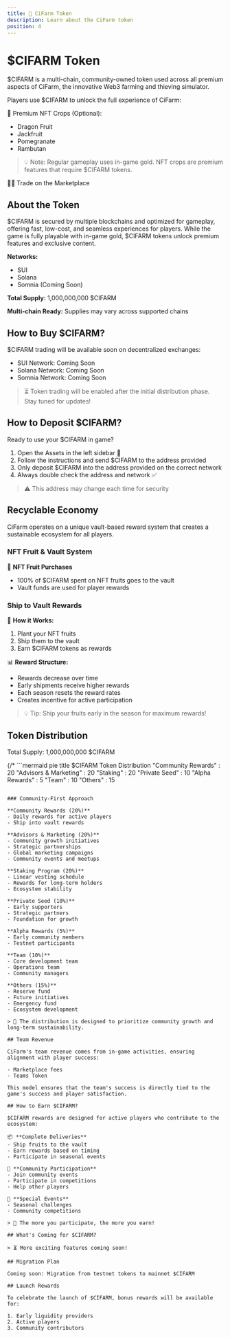 ```yaml
---
title: 💎 CiFarm Token
description: Learn about the CiFarm token
position: 4
---
```


# $CIFARM Token

$CIFARM is a multi-chain, community-owned token used across all premium aspects of CiFarm, the innovative Web3 farming and thieving simulator.

Players use $CIFARM to unlock the full experience of CiFarm:

🥭 Premium NFT Crops (Optional):
- Dragon Fruit
- Jackfruit
- Pomegranate
- Rambutan

> 💡 Note: Regular gameplay uses in-game gold. NFT crops are premium features that require $CIFARM tokens.

🧑‍🌾 Trade on the Marketplace

## About the Token

$CIFARM is secured by multiple blockchains and optimized for gameplay, offering fast, low-cost, and seamless experiences for players. While the game is fully playable with in-game gold, $CIFARM tokens unlock premium features and exclusive content.

**Networks:**
- SUI
- Solana
- Somnia (Coming Soon)

**Total Supply:** 1,000,000,000 $CIFARM

**Multi-chain Ready:** Supplies may vary across supported chains

## How to Buy $CIFARM?

$CIFARM trading will be available soon on decentralized exchanges:

- SUI Network: Coming Soon
- Solana Network: Coming Soon
- Somnia Network: Coming Soon

> ⏳ Token trading will be enabled after the initial distribution phase. Stay tuned for updates!

## How to Deposit $CIFARM?

Ready to use your $CIFARM in game?

1. Open the Assets in the left sidebar 💎
2. Follow the instructions and send $CIFARM to the address provided
3. Only deposit $CIFARM into the address provided on the correct network
4. Always double check the address and network ✅

> ⚠️ This address may change each time for security

## Recyclable Economy

CiFarm operates on a unique vault-based reward system that creates a sustainable ecosystem for all players.

### NFT Fruit & Vault System

🌱 **NFT Fruit Purchases**
- 100% of $CIFARM spent on NFT fruits goes to the vault
- Vault funds are used for player rewards

### Ship to Vault Rewards

🚢 **How it Works:**
1. Plant your NFT fruits
2. Ship them to the vault
3. Earn $CIFARM tokens as rewards

📊 **Reward Structure:**
- Rewards decrease over time
- Early shipments receive higher rewards
- Each season resets the reward rates
- Creates incentive for active participation

> 💡 Tip: Ship your fruits early in the season for maximum rewards!

## Token Distribution

Total Supply: 1,000,000,000 $CIFARM

{/* ```mermaid
pie title $CIFARM Token Distribution
    "Community Rewards" : 20
    "Advisors & Marketing" : 20
    "Staking" : 20
    "Private Seed" : 10
    "Alpha Rewards" : 5
    "Team" : 10
    "Others" : 15
``` */}

### Community-First Approach

**Community Rewards (20%)**
- Daily rewards for active players
- Ship into vault rewards

**Advisors & Marketing (20%)**
- Community growth initiatives
- Strategic partnerships
- Global marketing campaigns
- Community events and meetups

**Staking Program (20%)**
- Linear vesting schedule
- Rewards for long-term holders
- Ecosystem stability

**Private Seed (10%)**
- Early supporters
- Strategic partners
- Foundation for growth

**Alpha Rewards (5%)**
- Early community members
- Testnet participants

**Team (10%)**
- Core development team
- Operations team
- Community managers

**Others (15%)**
- Reserve fund
- Future initiatives
- Emergency fund
- Ecosystem development

> 💎 The distribution is designed to prioritize community growth and long-term sustainability.

## Team Revenue

CiFarm's team revenue comes from in-game activities, ensuring alignment with player success:

- Marketplace fees
- Teams Token

This model ensures that the team's success is directly tied to the game's success and player satisfaction.

## How to Earn $CIFARM?

$CIFARM rewards are designed for active players who contribute to the ecosystem:

📦 **Complete Deliveries**
- Ship fruits to the vault
- Earn rewards based on timing
- Participate in seasonal events

🤝 **Community Participation**
- Join community events
- Participate in competitions
- Help other players

🎉 **Special Events**
- Seasonal challenges
- Community competitions

> 🌟 The more you participate, the more you earn!

## What's Coming for $CIFARM?

> ⏳ More exciting features coming soon!

## Migration Plan

Coming soon: Migration from testnet tokens to mainnet $CIFARM

## Launch Rewards

To celebrate the launch of $CIFARM, bonus rewards will be available for:

1. Early liquidity providers
2. Active players
3. Community contributors 